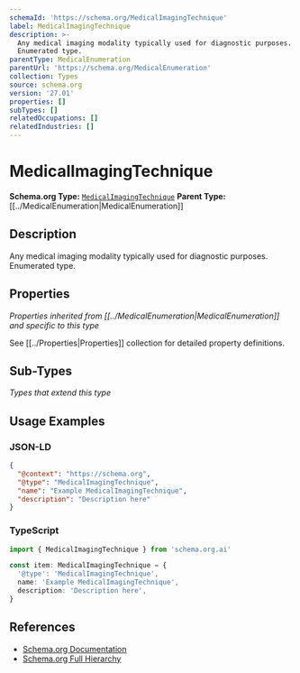 ```yaml
---
schemaId: 'https://schema.org/MedicalImagingTechnique'
label: MedicalImagingTechnique
description: >-
  Any medical imaging modality typically used for diagnostic purposes.
  Enumerated type.
parentType: MedicalEnumeration
parentUrl: 'https://schema.org/MedicalEnumeration'
collection: Types
source: schema.org
version: '27.01'
properties: []
subTypes: []
relatedOccupations: []
relatedIndustries: []
---
```

# MedicalImagingTechnique

**Schema.org Type:** [`MedicalImagingTechnique`](https://schema.org/MedicalImagingTechnique)
**Parent Type:** [[../MedicalEnumeration|MedicalEnumeration]]

## Description

Any medical imaging modality typically used for diagnostic purposes. Enumerated type.

## Properties

*Properties inherited from [[../MedicalEnumeration|MedicalEnumeration]] and specific to this type*

See [[../Properties|Properties]] collection for detailed property definitions.

## Sub-Types

*Types that extend this type*

## Usage Examples

### JSON-LD

```json
{
  "@context": "https://schema.org",
  "@type": "MedicalImagingTechnique",
  "name": "Example MedicalImagingTechnique",
  "description": "Description here"
}
```

### TypeScript

```typescript
import { MedicalImagingTechnique } from 'schema.org.ai'

const item: MedicalImagingTechnique = {
  '@type': 'MedicalImagingTechnique',
  name: 'Example MedicalImagingTechnique',
  description: 'Description here',
}
```

## References

- [Schema.org Documentation](https://schema.org/MedicalImagingTechnique)
- [Schema.org Full Hierarchy](https://schema.org/docs/full.html)
